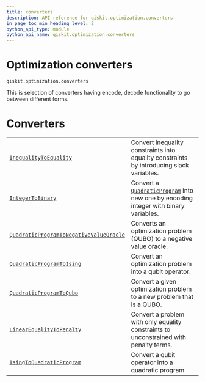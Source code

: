 ```yaml
---
title: converters
description: API reference for qiskit.optimization.converters
in_page_toc_min_heading_level: 2
python_api_type: module
python_api_name: qiskit.optimization.converters
---
```


<span id="module-qiskit.optimization.converters" />

<span id="qiskit-optimization-converters" />

# Optimization converters

`qiskit.optimization.converters`

This is selection of converters having encode, decode functionality to go between different forms.

# Converters

|                                                                                                                                                                                        |                                                                                                                                                                                       |
| -------------------------------------------------------------------------------------------------------------------------------------------------------------------------------------- | ------------------------------------------------------------------------------------------------------------------------------------------------------------------------------------- |
| [`InequalityToEquality`](qiskit.optimization.converters.InequalityToEquality "qiskit.optimization.converters.InequalityToEquality")                                                    | Convert inequality constraints into equality constraints by introducing slack variables.                                                                                              |
| [`IntegerToBinary`](qiskit.optimization.converters.IntegerToBinary "qiskit.optimization.converters.IntegerToBinary")                                                                   | Convert a [`QuadraticProgram`](qiskit.optimization.problems.QuadraticProgram "qiskit.optimization.problems.QuadraticProgram") into new one by encoding integer with binary variables. |
| [`QuadraticProgramToNegativeValueOracle`](qiskit.optimization.converters.QuadraticProgramToNegativeValueOracle "qiskit.optimization.converters.QuadraticProgramToNegativeValueOracle") | Converts an optimization problem (QUBO) to a negative value oracle.                                                                                                                   |
| [`QuadraticProgramToIsing`](qiskit.optimization.converters.QuadraticProgramToIsing "qiskit.optimization.converters.QuadraticProgramToIsing")                                           | Convert an optimization problem into a qubit operator.                                                                                                                                |
| [`QuadraticProgramToQubo`](qiskit.optimization.converters.QuadraticProgramToQubo "qiskit.optimization.converters.QuadraticProgramToQubo")                                              | Convert a given optimization problem to a new problem that is a QUBO.                                                                                                                 |
| [`LinearEqualityToPenalty`](qiskit.optimization.converters.LinearEqualityToPenalty "qiskit.optimization.converters.LinearEqualityToPenalty")                                           | Convert a problem with only equality constraints to unconstrained with penalty terms.                                                                                                 |
| [`IsingToQuadraticProgram`](qiskit.optimization.converters.IsingToQuadraticProgram "qiskit.optimization.converters.IsingToQuadraticProgram")                                           | Convert a qubit operator into a quadratic program                                                                                                                                     |


